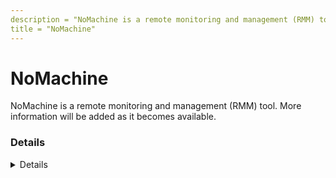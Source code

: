 ```yaml
---
description = "NoMachine is a remote monitoring and management (RMM) tool. More information will be added as it becomes available."
title = "NoMachine"
---
```




# NoMachine

NoMachine is a remote monitoring and management (RMM) tool. More information will be added as it becomes available.

### Details
<Details author={""}
         category={""}
         created={""}
         website={""}
         lastModified={"2024-02-09"}
         privileges={""}
         free={ false }
         verification={ false }
/>

#### Installation Paths
<Card code={ ["nomachine*.exe", "nxservice*.ese", "nxd.exe"] }/>





### Forensic Artifacts




#### Network Artifacts
<EuiSpacer size="xl"/>
<NetworkArtifactsTable data={ [{"Description": "Known remote domains", "Domains": ["user_managed", "nomachine.com"], "Ports": []}] }/>




### Detections
- Detects potential network activity of NoMachine RMM tool
  - [Sigma Rule](https://github.com/magicsword-io/LOLRMM/blob/main/detections/sigma/nomachine_network_sigma.yml)
- Detects potential processes activity of NoMachine RMM tool
  - [Sigma Rule](https://github.com/magicsword-io/LOLRMM/blob/main/detections/sigma/nomachine_processes_sigma.yml)

### References
- [https://kb.nomachine.com/AR04S01122](https://kb.nomachine.com/AR04S01122)

